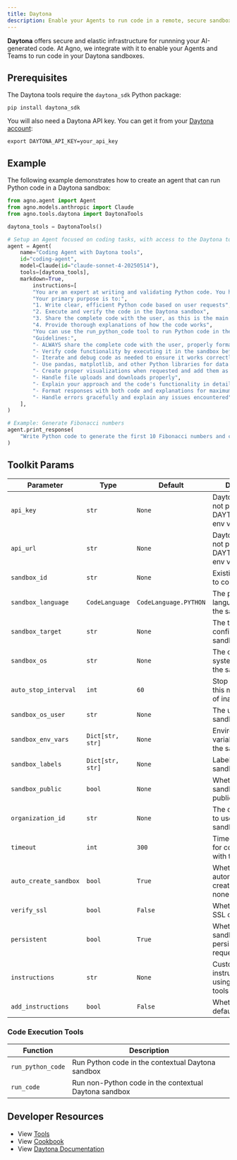 ```yaml
---
title: Daytona
description: Enable your Agents to run code in a remote, secure sandbox.
---
```


**Daytona** offers secure and elastic infrastructure for runnning your AI-generated code. At Agno, we integrate with it to enable your Agents and Teams to run code in your Daytona sandboxes.

## Prerequisites

The Daytona tools require the `daytona_sdk` Python package:

```shell
pip install daytona_sdk
```

You will also need a Daytona API key. You can get it from your [Daytona account](https://app.daytona.io/account):

```shell
export DAYTONA_API_KEY=your_api_key
```

## Example

The following example demonstrates how to create an agent that can run Python code in a Daytona sandbox:

```python cookbook/tools/daytona_tools.py
from agno.agent import Agent
from agno.models.anthropic import Claude
from agno.tools.daytona import DaytonaTools

daytona_tools = DaytonaTools()

# Setup an Agent focused on coding tasks, with access to the Daytona tools
agent = Agent(
    name="Coding Agent with Daytona tools",
    id="coding-agent",
    model=Claude(id="claude-sonnet-4-20250514"),
    tools=[daytona_tools],
    markdown=True,
        instructions=[
        "You are an expert at writing and validating Python code. You have access to a remote, secure Daytona sandbox.",
        "Your primary purpose is to:",
        "1. Write clear, efficient Python code based on user requests",
        "2. Execute and verify the code in the Daytona sandbox",
        "3. Share the complete code with the user, as this is the main use case",
        "4. Provide thorough explanations of how the code works",
        "You can use the run_python_code tool to run Python code in the Daytona sandbox.",
        "Guidelines:",
        "- ALWAYS share the complete code with the user, properly formatted in code blocks",
        "- Verify code functionality by executing it in the sandbox before sharing",
        "- Iterate and debug code as needed to ensure it works correctly",
        "- Use pandas, matplotlib, and other Python libraries for data analysis when appropriate",
        "- Create proper visualizations when requested and add them as image artifacts to show inline",
        "- Handle file uploads and downloads properly",
        "- Explain your approach and the code's functionality in detail",
        "- Format responses with both code and explanations for maximum clarity",
        "- Handle errors gracefully and explain any issues encountered",
    ],
)

# Example: Generate Fibonacci numbers
agent.print_response(
    "Write Python code to generate the first 10 Fibonacci numbers and calculate their sum and average"
)
```


## Toolkit Params

| Parameter               | Type            | Default         | Description                                                         |
| ----------------------- | --------------- | --------------- | ------------------------------------------------------------------- |
| `api_key`               | `str`           | `None`          | Daytona API key. If not provided, uses DAYTONA_API_KEY env var     |
| `api_url`               | `str`           | `None`          | Daytona API URL. If not provided, uses DAYTONA_API_URL env var     |
| `sandbox_id`            | `str`           | `None`          | Existing sandbox ID to connect to                                  |
| `sandbox_language`      | `CodeLanguage`  | `CodeLanguage.PYTHON` | The programming language to run on the sandbox           |
| `sandbox_target`        | `str`           | `None`          | The target configuration for sandbox creation                      |
| `sandbox_os`            | `str`           | `None`          | The operating system to run on the sandbox                         |
| `auto_stop_interval`    | `int`           | `60`            | Stop sandbox after this many minutes of inactivity                 |
| `sandbox_os_user`       | `str`           | `None`          | The user to run the sandbox as                                     |
| `sandbox_env_vars`      | `Dict[str, str]`| `None`          | Environment variables to set in the sandbox                        |
| `sandbox_labels`        | `Dict[str, str]`| `None`          | Labels to set on the sandbox                                       |
| `sandbox_public`        | `bool`          | `None`          | Whether the sandbox should be public                               |
| `organization_id`       | `str`           | `None`          | The organization ID to use for the sandbox                         |
| `timeout`               | `int`           | `300`           | Timeout in seconds for communication with the sandbox              |
| `auto_create_sandbox`   | `bool`          | `True`          | Whether to automatically create a sandbox if none exists           |
| `verify_ssl`            | `bool`          | `False`         | Whether to verify SSL certificates                                 |
| `persistent`            | `bool`          | `True`          | Whether the sandbox should persist between requests                |
| `instructions`          | `str`           | `None`          | Custom instructions for using the Daytona tools                    |
| `add_instructions`      | `bool`          | `False`         | Whether to add default instructions                                |

### Code Execution Tools

| Function           | Description                                                  |
| ------------------ | ------------------------------------------------------------ |
| `run_python_code`  | Run Python code in the contextual Daytona sandbox               |
| `run_code`         | Run non-Python code in the contextual Daytona sandbox               |

## Developer Resources

- View [Tools](https://github.com/agno-agi/agno/blob/main/libs/agno/agno/tools/daytona.py)
- View [Cookbook](https://github.com/agno-agi/agno/tree/v2.0/cookbook/tools/daytona_tools.py)
- View [Daytona Documentation](https://www.daytona.io/docs/)